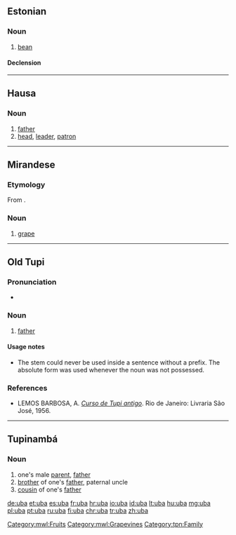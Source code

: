 {{also|Ubá}}
==Estonian==

===Noun===
{{et-noun|oa|uba}}

# [[bean]]

====Declension====
{{rfinfl|et|noun}}

----

==Hausa==

===Noun===
{{head|ha|noun|g=m|head=ùbā|plural|ubanni}}

# [[father]]
# [[head]], [[leader]], [[patron]]

----

==Mirandese==

===Etymology===
From {{etyl|la|mwl}} {{m|la|ūva}}.

===Noun===
{{head|mwl|noun|g=f|plural|ubas}}

# [[grape]]

[[Category:mwl:Fruits]]
[[Category:mwl:Grapevines]]

----

==Old Tupi==

===Pronunciation===
* {{IPA|/ˈʔuβ̞a/|/ˈtuβ̞a/|lang=tpw}}

===Noun===
{{head|tpw|noun}}

# [[father]]

====Usage notes====
* The stem {{m|tpw||uba}} could never be used inside a sentence without a prefix. The absolute form {{m|tpw|tuba}} was used whenever the noun was not possessed.

===References===
* LEMOS BARBOSA, A. ''[http://biblio.etnolinguistica.org/barbosa-1956-curso Curso de Tupi antigo]''. Rio de Janeiro: Livraria São José, 1956.

----

==Tupinambá==

===Noun===
{{head|tpn|noun}}

# one's male [[parent]], [[father]]
# [[brother]] of one's [[father]], paternal uncle
# [[cousin]] of one's [[father]]

[[Category:tpn:Family]]

[[de:uba]]
[[et:uba]]
[[es:uba]]
[[fr:uba]]
[[hr:uba]]
[[io:uba]]
[[id:uba]]
[[lt:uba]]
[[hu:uba]]
[[mg:uba]]
[[pl:uba]]
[[pt:uba]]
[[ru:uba]]
[[fi:uba]]
[[chr:uba]]
[[tr:uba]]
[[zh:uba]]